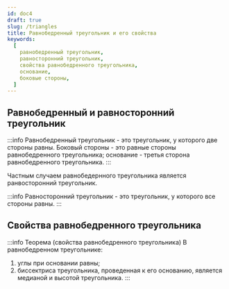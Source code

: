 ```yaml
---
id: doc4
draft: true
slug: /triangles
title: Равнобедренный треугольник и его свойства
keywords:
  [
    равнобедренный треугольник,
    равносторонний треугольник,
    свойства равнобедренного треугольника,
    основание,
    боковые стороны,
  ]
---
```


## Равнобедренный и равносторонний треугольник

:::info
Равнобедренный треугольник - это треугольник, у которого две стороны равны.
Боковый стороны - это равные стороны равнобедренного треугольника; основание - третья сторона равнобедренного треугольника.
:::

Частным случаем равнобедернного треугольника является ранвосторонний треугольник.

:::info
Равносторонний треугольник - это треугольник, у которого все стороны равны.
:::

## Свойства равнобедренного треугольника

:::info Теорема (свойства равнобедренного треугольника)
В равнобедренном треугольнике:

1. углы при основании равны;
2. биссектриса треугольника, проведенная к его основанию, является медианой и высотой треугольника.
   :::
